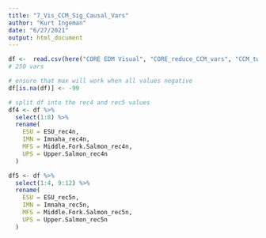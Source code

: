 ```yaml
---
title: "7_Vis_CCM_Sig_Causal_Vars"
author: "Kurt Ingeman"
date: "6/27/2021"
output: html_document
---
```



```r
df <-  read.csv(here("CORE EDM Visual", "CORE_reduce_CCM_vars", "CCM_twin_95.csv"))
# 250 vars

# ensure that max will work when all values negative
df[is.na(df)] <- -99

# split df into the rec4 and rec5 values
df4 <- df %>% 
  select(1:8) %>% 
  rename(
    ESU = ESU_rec4n,
    IMN = Imnaha_rec4n,
    MFS = Middle.Fork.Salmon_rec4n, 
    UPS = Upper.Salmon_rec4n
  )

df5 <- df %>% 
  select(1:4, 9:12) %>% 
  rename(
    ESU = ESU_rec5n,
    IMN = Imnaha_rec5n,
    MFS = Middle.Fork.Salmon_rec5n, 
    UPS = Upper.Salmon_rec5n
  )

```



